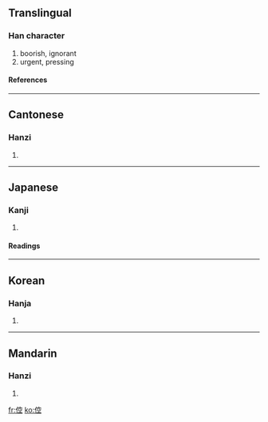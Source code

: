 ==Translingual==
===Han character===
{{Han char|rn=9|rad=人|as=08|sn=10|four=2321<sub>1</sub>|canj=人十金一 (OJCM)}}
# boorish, ignorant
# urgent, pressing
====References====
{{Han ref|kx=0108.160|dkj=00787|dj=0231.060|hdz=10184.050|uh=5025|ud=20517|bh=ADC3|bd=44483}}
----
==Cantonese==
===Hanzi===
{{yue-hanzi|jyut=|y=hung1, hung2}}
# {{defn|Cantonese}}
----
==Japanese==
===Kanji===
{{ja-kanji|grade=|rs=人08}}
# {{defn|Japanese}}
====Readings====
{{ja-readings|on=[[こう]] (kō)|kun=[[ぬかる]] (nukaru)}}
----
==Korean==
===Hanja===
{{ko-hanja|hangeul=공|rv=gong|mr=kong}}
# {{defn|Korean}}
----
==Mandarin==
===Hanzi===
{{cmn-hanzi|pin=[[kōng]] (kong1)|wg=k'ung<sup>1</sup>}}
# {{defn|Mandarin}}

[[fr:倥]]
[[ko:倥]]
